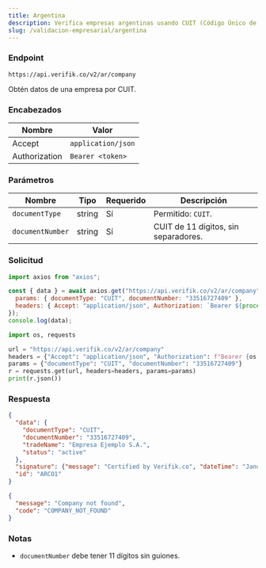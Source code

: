 ```yaml
---
title: Argentina
description: Verifica empresas argentinas usando CUIT (Código Único de Identificación Tributaria)
slug: /validacion-empresarial/argentina
---
```



### Endpoint

```
https://api.verifik.co/v2/ar/company
```

Obtén datos de una empresa por CUIT.

### Encabezados

| Nombre | Valor |
| --- | --- |
| Accept | `application/json` |
| Authorization | `Bearer <token>` |

### Parámetros

| Nombre | Tipo | Requerido | Descripción |
| --- | --- | --- | --- |
| `documentType` | string | Sí | Permitido: `CUIT`. |
| `documentNumber` | string | Sí | CUIT de 11 dígitos, sin separadores. |

### Solicitud

<Tabs>
  <TabItem value="node" label="Node.js">

```javascript
import axios from "axios";

const { data } = await axios.get("https://api.verifik.co/v2/ar/company", {
  params: { documentType: "CUIT", documentNumber: "33516727409" },
  headers: { Accept: "application/json", Authorization: `Bearer ${process.env.VERIFIK_TOKEN}` },
});
console.log(data);
```

  </TabItem>
  <TabItem value="python" label="Python">

```python
import os, requests

url = "https://api.verifik.co/v2/ar/company"
headers = {"Accept": "application/json", "Authorization": f"Bearer {os.getenv('VERIFIK_TOKEN')}"}
params = {"documentType": "CUIT", "documentNumber": "33516727409"}
r = requests.get(url, headers=headers, params=params)
print(r.json())
```

  </TabItem>
</Tabs>

### Respuesta

<Tabs>
  <TabItem value="200" label="200">

```json
{
  "data": {
    "documentType": "CUIT",
    "documentNumber": "33516727409",
    "tradeName": "Empresa Ejemplo S.A.",
    "status": "active"
  },
  "signature": {"message": "Certified by Verifik.co", "dateTime": "January 16, 2024 3:44 PM"},
  "id": "ARCO1"
}
```

  </TabItem>
  <TabItem value="404" label="404">

```json
{
  "message": "Company not found",
  "code": "COMPANY_NOT_FOUND"
}
```

  </TabItem>
</Tabs>

### Notas

- `documentNumber` debe tener 11 dígitos sin guiones.



